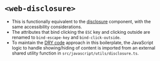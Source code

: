 
<Meta of={WebDisclosure} />

# `<web-disclosure>`
- This is functionally equivalent to the [disclosure](/story/components-disclosure--disclosure) component, with the same accessibility considerations.
- The attributes that bind clicking the `ESC` key and clicking outside are renamed to `bind-escape-key` and `bind-click-outside`.
- To maintain the [DRY code](https://en.wikipedia.org/wiki/Don%27t_repeat_yourself) approach in this boilerplate, the JavaScript logic to handle showing/hiding of content is imported from an external shared utility function in `src/javascript/utils/disclosure.ts`.

<Canvas of={WebDisclosure.WebDisclosure} />
<Controls of={WebDisclosure.WebDisclosure} />
